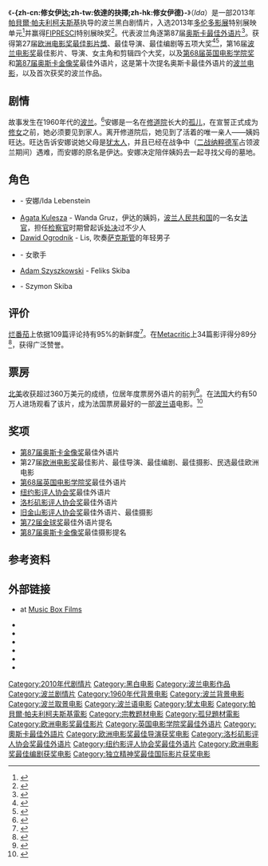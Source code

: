 {{noteTA
|T=zh-cn:修女伊达;zh-tw:依達的抉擇;zh-hk:修女伊德;
|G1=Movie
|G2=Show
|1=zh-cn:修女伊达;zh-tw:依達的抉擇;zh-hk:修女伊德;
}}
{{Infobox film
| name           = -{zh-cn:修女伊达;zh-tw:依達的抉擇;zh-hk:修女伊德;}-
| original_name  = {{lang|en|Ida}}
| image          = Ida (2013 film).jpg
| caption        = 电影海报
| director       = [[帕貝爾·帕夫利柯夫斯基|帕貝爾·帕夫利柯夫斯基]]
| producer       = Eric Abraham<br>Piotr Dzieciol<br>Ewa Puszczynska 
| writer         = [[Rebecca_Lenkiewicz|Rebecca Lenkiewicz]]<br>Paweł Pawlikowski
| starring       = [[Agata_Kulesza|Agata Kulesza]]<br>Agata Trzebuchowska<br>Dawid Ogrodnik
| music          = Kristian Eidnes Andersen
| cinematography = Lukasz Zal<br>Ryszard Lenczewski
| editing        = Jaroslaw Kaminski
| distributor    = Soloban
| released       = {{Film date|2013|9|7|TIFF|2013|9|11|波兰}}
| runtime        = 82 分钟
| country        = {{plainlist|
*{{flag|Poland}}
*{{DEN}}
}}
| language       = [[波兰语|波兰语]]
| budget         = 200万欧元
| gross          = 1100万美元<ref name="BOM">{{cite web |url=http://www.boxofficemojo.com/movies/?id=ida.htm |title=Box Office Mojo: Ida |publisher=Box Office Mojo |accessdate=2 September 2014 |archive-date=2019-06-08 |archive-url=https://web.archive.org/web/20190608194503/https://www.boxofficemojo.com/movies/?id=ida.htm |dead-url=no }}</ref>
| cn_name = 修女伊达
| hk_name = 修女伊德
| tw_name = 依達的抉擇
}}

《'''-{zh-cn:修女伊达;zh-tw:依達的抉擇;zh-hk:修女伊德}-'''》（''Ida''）是一部2013年[[帕貝爾·帕夫利柯夫斯基|帕貝爾·帕夫利柯夫斯基]]执导的波兰黑白剧情片，入选2013年[[多伦多影展|多伦多影展]]特别展映单元<ref name="TIFF">{{cite web |url=http://tiff.net/filmsandschedules/festival/2013/ida |title=Ida |archiveurl=https://web.archive.org/web/20130803161754/http://tiff.net/filmsandschedules/festival/2013/ida |archivedate=2013年8月3日 |publisher=[[2013_Toronto_International_Film_Festival|2013 Toronto International Film Festival]] |accessdate=20 June 2014 |deadurl=yes }}</ref>并赢得[[FIPRESCI|FIPRESCI]]特别展映奖<ref name="awards">{{Cite news |url=http://www.thestar.com/entertainment/tiff/2013/09/15/tiff_2013_12_years_a_slave_wins_top_prize_at_film_fest.html |title=TIFF 2013: 12 Years a Slave wins film fest's top prize |work=[[Toronto_Star|Toronto Star]] |agency=[[Reuters|Reuters]] |date=15 September 2013 |accessdate=20 June 2014 |archive-date=2014-10-06 |archive-url=https://web.archive.org/web/20141006102020/http://www.thestar.com/entertainment/tiff/2013/09/15/tiff_2013_12_years_a_slave_wins_top_prize_at_film_fest.html |dead-url=no }}</ref>。代表波兰角逐第87届[[奥斯卡最佳外语片|奥斯卡最佳外语片]]<ref name="87th">{{cite web |url=http://variety.com/2014/film/news/oscars-poland-anoints-ida-as-candidate-for-foreign-language-academy-award-1201279451/ |title=Oscars: Poland Anoints ‘Ida’ as Candidate for Foreign-Language Academy Award |accessdate=11 August 2014 |work=Variety |archive-date=2015-04-23 |archive-url=https://web.archive.org/web/20150423060618/https://variety.com/2014/film/news/oscars-poland-anoints-ida-as-candidate-for-foreign-language-academy-award-1201279451/ |dead-url=no }}</ref>。获得第27届[[欧洲电影奖|欧洲电影奖]][[歐洲電影獎最佳影片獎|最佳影片獎]]、最佳导演、最佳编剧等五项大奖<ref>{{cite web |url=http://variety.com/2014/film/news/ida-leviathan-top-european-film-awards-nominations-1201351250/ |title=‘Ida,’ ‘Leviathan’ Top European Film Awards Nominations |accessdate=9 November 2014 |work=[[Variety_(magazine)|Variety]] |archive-date=2016-03-04 |archive-url=https://web.archive.org/web/20160304094613/http://variety.com/2014/film/news/ida-leviathan-top-european-film-awards-nominations-1201351250/ |dead-url=no }}</ref><ref>{{cite web |url=http://deadline.com/2014/12/european-film-awards-2014-winners-full-list-1201323275/ |title=European Film Awards: 'Ida' Best Picture; Timothy Spall, Marion Cotillard Top Actors |accessdate=13 December 2014 |work=Deadline |archive-date=2019-06-16 |archive-url=https://web.archive.org/web/20190616173930/https://deadline.com/2014/12/european-film-awards-2014-winners-full-list-1201323275/ |dead-url=no }}</ref>，第16届[[波兰电影奖|波兰电影奖]]最佳影片、导演、女主角和剪辑四个大奖，以及[[第68届英国电影学院奖|第68届英国电影学院奖]]和[[第87届奥斯卡金像奖|第87届奥斯卡金像奖]]最佳外语片，这是第十次提名奥斯卡最佳外语片的[[波兰电影|波兰电影]]，以及首次获奖的波兰作品。

==剧情==
故事发生在1960年代的[[波兰|波兰]]。<ref name=stevens>{{cite web |url=http://www.slate.com/articles/arts/movies/2014/05/ida_review_pawel_pawlikowski_s_hauntingly_beautiful_road_movie_is_finally.html |last=Stevens |first=Dana |authorlink=Dana Stevens (critic) |title=Ida: A journey you won’t forget |date=2 May 2014 |accessdate=2014-05-05 |work=Slate |archive-date=2018-07-10 |archive-url=https://web.archive.org/web/20180710213022/http://www.slate.com/articles/arts/movies/2014/05/ida_review_pawel_pawlikowski_s_hauntingly_beautiful_road_movie_is_finally.html |dead-url=no }}</ref>安娜是一名在[[修道院|修道院]]长大的[[孤儿|孤儿]]，在宣誓正式成为[[修女|修女]]之前，她必须要见到家人。离开修道院后，她见到了活着的唯一亲人——姨妈旺达。旺达告诉安娜说她父母是[[犹太人|犹太人]]，并且已经在战争中（[[二战|二战]][[纳粹德军|纳粹德军]]占领波兰期间）遇难，而安娜的原名是伊达。安娜决定陪伴姨妈去一起寻找父母的墓地。

==角色==
* {{tsl|en|Agata Trzebuchowska}} - 安娜/Ida Lebenstein
* [[Agata_Kulesza|Agata Kulesza]] - Wanda Gruz，伊达的姨妈，[[波兰人民共和国|波兰人民共和国]]的一名女[[法官|法官]]，担任[[检察官|检察官]]时期曾起诉[[处决|处决]]过不少人
* [[Dawid_Ogrodnik|Dawid Ogrodnik]] - Lis, 吹奏[[萨克斯管|萨克斯管]]的年轻男子
* {{tsl|en|Joanna Kulig}} - 女歌手
* [[Adam_Szyszkowski|Adam Szyszkowski]] - Feliks Skiba
* {{tsl|en|Jerzy Trela}} - Szymon Skiba

==评价==
[[烂番茄|烂番茄]]上依据109篇评论持有95%的新鲜度<ref>{{cite web|url=http://www.rottentomatoes.com/m/ida_2013/|title=Ida|date=2 May 2014|publisher=|accessdate=21 October 2014|archive-date=2020-11-12|archive-url=https://web.archive.org/web/20201112012401/https://www.rottentomatoes.com/m/ida_2013|dead-url=no}}</ref>。在[[Metacritic|Metacritic]]上34篇影评得分89分<ref>{{cite web|url=http://www.metacritic.com/movie/ida|title=Ida Reviews - Metacritic|publisher=|accessdate=21 October 2014|archive-date=2020-11-12|archive-url=https://web.archive.org/web/20201112012926/https://www.metacritic.com/movie/ida|dead-url=no}}</ref>，获得广泛赞誉。

==票房==
[[北美|北美]]收获超过360万美元的成绩，位居年度票房外语片的前列<ref>{{cite web|url=http://www.hollywoodreporter.com/news/nun-drama-ida-is-polands-726199|title=Nun Drama 'Ida' Is Poland's Oscar Candidate|author=Scott Roxborough|date=19 August 2014|work=The Hollywood Reporter|accessdate=21 October 2014|archive-date=2020-11-12|archive-url=https://web.archive.org/web/20201112000350/https://www.hollywoodreporter.com/news/nun-drama-ida-is-polands-726199|dead-url=no}}</ref>。在[[法国|法国]]大约有50万人进场观看了该片，成为法国票房最好的一部[[波兰语|波兰语]]电影。<ref>{{Cite web |url=http://www.telerama.fr/cinema/l-incroyable-succes-du-film-ida-aussi-aux-etats-unis,118647.php |title=存档副本 |accessdate=2014-12-02 |archive-date=2016-04-19 |archive-url=https://web.archive.org/web/20160419024809/http://www.telerama.fr/cinema/l-incroyable-succes-du-film-ida-aussi-aux-etats-unis,118647.php |dead-url=no }}</ref>

== 奖项 ==
*[[第87届奥斯卡金像奖|第87届奥斯卡金像奖]]最佳外语片
*第27届[[欧洲电影奖|欧洲电影奖]]最佳影片、最佳导演、最佳编剧、最佳摄影、民选最佳欧洲电影
*[[第68届英国电影学院奖|第68届英国电影学院奖]]最佳外语片
*[[纽约影评人协会奖|纽约影评人协会奖]]最佳外语片
*[[洛杉矶影评人协会奖|洛杉矶影评人协会奖]]最佳外语片
*[[旧金山影评人协会奖|旧金山影评人协会奖]]最佳外语片、最佳摄影
*[[第72届金球奖|第72届金球奖]]最佳外语片提名
*[[第87届奥斯卡金像奖|第87届奥斯卡金像奖]]最佳摄影提名

==参考资料==
{{reflist|2}}

==外部链接==
* {{Official website|http://www.musicboxfilms.com/ida-movies-98.php}} at [[Music_Box_Films|Music Box Films]]
* {{IMDb title|2718492}}
* {{AllMovie title|585957}}
* {{Mojo title|ida}}
* {{Metacritic|ida}}
* {{Rotten Tomatoes|ida_2013}}
* {{douban|24870808}}

{{帕貝爾·帕夫利柯夫斯基}}
{{歐洲電影獎最佳影片}}
{{英国电影学院奖最佳外语片}}
{{奥斯卡最佳外语片奖 (2001–2020)}}
{{独立精神奖最佳国际影片}}
{{DEFAULTSORT:Ida}}
[[Category:2010年代剧情片|Category:2010年代剧情片]]
[[Category:黑白电影|Category:黑白电影]]
[[Category:波兰电影作品|Category:波兰电影作品]]
[[Category:波兰剧情片|Category:波兰剧情片]]
[[Category:1960年代背景电影|Category:1960年代背景电影]]
[[Category:波兰背景电影|Category:波兰背景电影]]
[[Category:波兰取景电影|Category:波兰取景电影]]
[[Category:波兰语电影|Category:波兰语电影]]
[[Category:犹太电影|Category:犹太电影]]
[[Category:帕貝爾·帕夫利柯夫斯基電影|Category:帕貝爾·帕夫利柯夫斯基電影]]
[[Category:宗教题材电影|Category:宗教题材电影]]
[[Category:孤兒題材電影|Category:孤兒題材電影]]
[[Category:欧洲电影奖最佳影片|Category:欧洲电影奖最佳影片]]
[[Category:英国电影学院奖最佳外语片|Category:英国电影学院奖最佳外语片]]
[[Category:奧斯卡最佳外語片|Category:奧斯卡最佳外語片]]
[[Category:欧洲电影奖最佳导演获奖电影|Category:欧洲电影奖最佳导演获奖电影]]
[[Category:洛杉矶影评人协会奖最佳外语片|Category:洛杉矶影评人协会奖最佳外语片]]
[[Category:纽约影评人协会奖最佳外语片|Category:纽约影评人协会奖最佳外语片]]
[[Category:欧洲电影奖最佳编剧获奖电影|Category:欧洲电影奖最佳编剧获奖电影]]
[[Category:独立精神奖最佳国际影片获奖电影|Category:独立精神奖最佳国际影片获奖电影]]